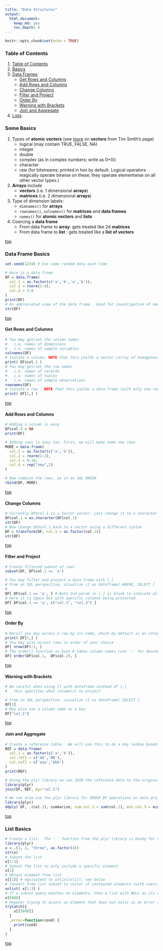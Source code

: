 ```yaml
---
title: "Data Structures"
output: 
  html_document:
    keep_md: yes
    toc_depth: 4
---
```


```r
knitr::opts_chunk$set(echo = TRUE)
```

### Table of Contents

1. [Table of Contents](#table-of-contents)
2. [Basics](#some-basics)
3. [Data Frames](#data-frame-basics)
    - [Get Rows and Columns](#get-rows-and-columns)
    - [Add Rows and Columns](#add-rows-and-columns)
    - [Change Columns](#change-columns)
    - [Filter and Project](#filter-and-project)
    - [Order By](#order-by)
    - [Warning with Brackets](#warning-with-brackets)
    - [Join and Aggregate](#join-and-aggregate)
4. [Lists](#list-basics)

### Some Basics

1. Types of **atomic vectors** (see [more](http://arrgh.tim-smith.us/atomic.html) on **vectors** from Tim Smith's page)
    - logical (may contain TRUE, FALSE, NA)
    - integer
    - double
    - complex (as in complex numbers; write as 0+0i)
    - character
    - raw (for bitstreams; printed in hex by default. Logical operators magically operate bitwise on these; they operate elementwise on all other vector types.)
    
2. **Arrays** include
    - **vectors** (i.e. 1 dimensional **arrays**)
    - **matrices** (i.e. 2 dimensional **arrays**)
    
4. Type of dimension labels:
    - `dimnames()` for **arrays**
    - `rownames()`, `colnames()` for **matrices** and **data frames**
    - `names()` for **atomic vectors** and **lists**
	
5. Coercing a **data frame**
    - From data frame to **array**: gets treated like 2d **matrices**
    - From data frame to **list** : gets treated like a **list of vectors**

[top](#table-of-contents)

### Data Frame Basics
```r
set.seed(1234) # Use same random data each time

# Here is a data frame
DF = data.frame( 
  col.1 = as.factor(c('a','b','a','b')), 
  col.2 = rnorm(1:4), 
  col.3 = 5:8 
)
print(DF)
# An abbreviated view of the data frame.  Good for investigation of newly read/created data
str(DF)
```
[top](#table-of-contents)

#### Get Rows and Columns
```r
# You may get/set the column names 
#   i.e. names of dimensions 
#   i.e. names of sample variables
colnames(DF)
# Isolate a column, NOTE that this yields a vector (array of homogenous type)
print( DF$col.2 )
# You may get/set the row names
#   i.e. names of records 
#   i.e. names of tuples 
#   i.e. names of sample observations
rownames(DF)
# Isolate a row , NOTE that this yields a data.frame (with only one row)
print( DF[1,] )
```
[top](#table-of-contents)

#### Add Rows and Columns
```r
# Adding a column is easy
DF$col.4 = NA
print(DF)

# Adding rows is easy too. First, we will make some new rows
MORE = data.frame( 
  col.1 = as.factor(c('a','b')), 
  col.2 = rnorm(1:2), 
  col.3 = 9:10,
  col.4 = rep("new",2)
)

# Now combine the rows, as in an SQL UNION
rbind(DF, MORE)
```
[top](#table-of-contents)

#### Change Columns
```r
# Currently DF$col.1 is a factor vector. Lets change it to a character vector
DF$col.1 = as.character(DF$col.1)
str(DF)
# Now change DF$col.1 back to a vector using a different syntax
DF = transform(DF, col.1 = as.factor(col.1))
str(DF)
```
[top](#table-of-contents)

#### Filter and Project
```r

# Create filtered subset of rows
subset(DF, DF$col.1 == 'a')

# You may filter and project a data frame with [,]
# From an SQL perspective, visualize it as dataframe[ WHERE, SELECT ]
#
DF[ DF$col.1 == 'a', ] # Note 2nd param in [,] is blank to indicate all variables
# Here it is again but with specific columns being projected
DF[ DF$col.1 == 'a', c("col.1", "col.3") ]
```
[top](#table-of-contents)

#### Order By
```r
# Recall you may access a row by its name, which by default is an integer sequence: 1, 2, ..., nrow
print( DF[1,] )
# You may also access rows in order of your choice
DF[ nrow(DF):1, ]
# The order() function in base R takes column names (use '-' for descending)
DF[ order(DF$col.1, -DF$col.2), ]
```
[top](#table-of-contents)

#### Warning with Brackets
```r
# Be careful when using [] with dataframe instead of [,]
#   this specifies what column(s) to project

# From an SQL perspective, visualize it as dataframe[ SELECT ] 
DF[1]
# May also use a column name as a key
DF["col.1"]
```
[top](#table-of-contents)

#### Join and Aggregate

```r

# Create a reference table.  We will use this to do a key lookup based on col.1
REF = data.frame( 
  col.1 = as.factor(c('a','b')), 
  col.ref1 = c('AA','BB'),
  col.ref2 = c('aaa','bbb')
)
print(REF)

# Using the plyr library we can JOIN the reference data to the original data
library(plyr)
join(DF, REF, by="col.1")

# We can also use the plyr library for GROUP BY operations on data projections
library(plyr)
ddply( DF, .(col.1), summarize, sum.col.2 = sum(col.2), min.col.3 = min(col.3) )
```
[top](#table-of-contents)

### List Basics

```r
# Create a list.  The '.' function from the plyr library is handy for this.
library(plyr)
x = .(1, 2, "three", as.factor(4))
str(x)
# Subset the list
x[1:3]
# Subset the list to only include a specific element
x[1]
# Obtain element from list
x[[1]] # equivalent to unlist(x[1]), see below
# Convert from list subset to vector of contained elements (with coercion)
unlist( x[1:3] )
# If a subset query matches no elements, then a list with NULL as its only element is returned
x[5000]
# However trying to access an element that does not exist is an error state
tryCatch({
    x[[5000]]
  }
  ,error=function(cond) {
    print(cond)
  }
)
```
[top](#table-of-contents)





